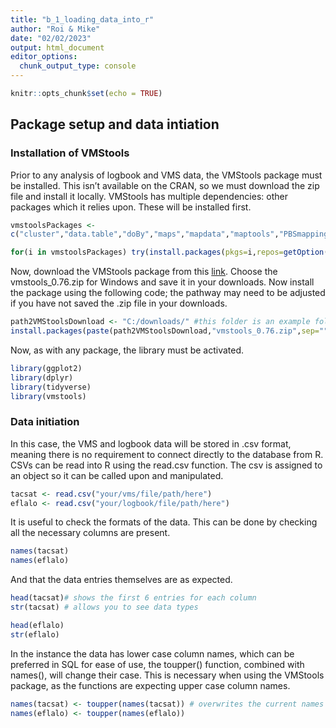 ```yaml
---
title: "b_1_loading_data_into_r"
author: "Roi & Mike"
date: "02/02/2023"
output: html_document
editor_options: 
  chunk_output_type: console
---
```


```r
knitr::opts_chunk$set(echo = TRUE)
```

## Package setup and data intiation

### Installation of VMStools

Prior to any analysis of logbook and VMS data, the VMStools package must be installed. This isn't available on the CRAN, so we must download the zip file and install it locally. VMStools has multiple dependencies: other packages which it relies upon. These will be installed first.

```r
vmstoolsPackages <-
c("cluster","data.table","doBy","maps","mapdata","maptools","PBSmapping","sp")

for(i in vmstoolsPackages) try(install.packages(pkgs=i,repos=getOption("repos")))
```

Now, download the VMStools package from this [link](https://github.com/nielshintzen/vmstools/releases). Choose the vmstools_0.76.zip for Windows and save it in your downloads. Now install the package using the following code; the pathway may need to be adjusted if you have not saved the .zip file in your downloads.

```r
path2VMStoolsDownload <- "C:/downloads/" #this folder is an example folder
install.packages(paste(path2VMStoolsDownload,"vmstools_0.76.zip",sep=""))
```

Now, as with any package, the library must be activated.

```r
library(ggplot2)
library(dplyr)
library(tidyverse)
library(vmstools)
```


### Data initiation

In this case, the VMS and logbook data will be stored in .csv format, meaning there is no requirement to connect directly to the database from R. CSVs can be read into R using the read.csv function. The csv is assigned to an object so it can be called upon and manipulated.

```r
tacsat <- read.csv("your/vms/file/path/here")
eflalo <- read.csv("your/logbook/file/path/here")
```

It is useful to check the formats of the data. This can be done by checking all the necessary columns are present.

```r
names(tacsat)
names(eflalo)
```

And that the data entries themselves are as expected.

```r
head(tacsat)# shows the first 6 entries for each column
str(tacsat) # allows you to see data types

head(eflalo)
str(eflalo)
```

In the instance the data has lower case column names, which can be preferred in SQL for ease of use, the toupper() function, combined with names(), will change their case. This is necessary when using the VMStools package, as the functions are expecting upper case column names.

```r
names(tacsat) <- toupper(names(tacsat)) # overwrites the current names of tacsat with the same names, but passed through the toupper function
names(eflalo) <- toupper(names(eflalo))
```

